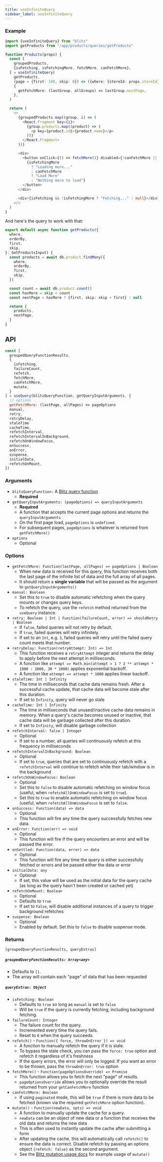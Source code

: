 ```yaml
---
title: useInfiniteQuery
sidebar_label: useInfiniteQuery
---
```


### Example

```ts
import {useInfiniteQuery} from "blitz"
import getProducts from "/app/products/queries/getProducts"

function Products(props) {
  const [
    groupedProducts,
    {isFetching, isFetchingMore, fetchMore, canFetchMore},
  ] = useInfiniteQuery(
    getProducts,
    (page = {first: 100, skip: 0}) => ({where: {storeId: props.storeId}, ...page}),
    {
      getFetchMore: (lastGroup, allGroups) => lastGroup.nextPage,
    },
  )

  return (
    <>
      {groupedProducts.map((group, i) => (
        <React.Fragment key={i}>
          {group.products.map((product) => (
            <p key={product.id}>{product.name}</p>
          ))}
        </React.Fragment>
      ))}

      <div>
        <button onClick={() => fetchMore()} disabled={!canFetchMore || isFetchingMore}>
          {isFetchingMore
            ? "Loading more..."
            : canFetchMore
            ? "Load More"
            : "Nothing more to load"}
        </button>
      </div>

      <div>{isFetching && !isFetchingMore ? "Fetching..." : null}</div>
    </>
  )
}
```

And here's the query to work with that:

```ts
export default async function getProducts({
  where,
  orderBy,
  first,
  skip,
}: GetProductsInput) {
  const products = await db.product.findMany({
    where,
    orderBy,
    first,
    skip,
  })

  const count = await db.product.count()
  const hasMore = skip < count
  const nextPage = hasMore ? {first, skip: skip + first} : null

  return {
    products,
    nextPage,
  }
}
```

## API

<!-- prettier-ignore -->
```js
const [
  groupedQueryFunctionResults,
  {
    isFetching,
    failureCount,
    refetch,
    fetchMore,
    canFetchMore,
    mutate,
  }
] = useQuery(blitzQueryFunction, getQueryInputArguments, {
  // options
  getFetchMore: (lastPage, allPages) => pageOptions
  manual,
  retry,
  retryDelay,
  staleTime
  cacheTime,
  refetchInterval,
  refetchIntervalInBackground,
  refetchOnWindowFocus,
  onSuccess,
  onError,
  suspense,
  initialData,
  refetchOnMount,
})
```

### Arguments

- `blitzQueryFunction:` A [Blitz query function](./query-definition)
  - **Required**
- `getQueryInputArguments: (pageOptions) => queryInputArguments`
  - **Required**
  - A function that accepts the current page options and returns the `queryInputArguments`
  - On the first page load, `pageOptions` is `undefined`.
  - For subsequent pages, `pageOptions` is whatever is returned from `getFetchMore()`
- `options`
  - Optional

### Options

- `getFetchMore: Function(lastPage, allPages) => pageOptions | Boolean`
  - When new data is received for this query, this function receives both the last page of the infinite list of data and the full array of all pages.
  - It should return a **single variable** that will be passed as the argument to `getQueryInputArguments()`
- `manual: Boolean`
  - Set this to `true` to disable automatic refetching when the query mounts or changes query keys.
  - To refetch the query, use the `refetch` method returned from the `useQuery` instance.
- `retry: Boolean | Int | Function(failureCount, error) => shouldRetry | Boolean`
  - If `false`, failed queries will not retry by default.
  - If `true`, failed queries will retry infinitely.
  - If set to an `Int`, e.g. `3`, failed queries will retry until the failed query count meets that number.
- `retryDelay: Function(retryAttempt: Int) => Int`
  - This function receives a `retryAttempt` integer and returns the delay to apply before the next attempt in milliseconds.
  - A function like `attempt => Math.min(attempt > 1 ? 2 ** attempt * 1000 : 1000, 30 * 1000)` applies exponential backoff.
  - A function like `attempt => attempt * 1000` applies linear backoff.
- `staleTime: Int | Infinity`
  - The time in milliseconds that cache data remains fresh. After a successful cache update, that cache data will become stale after this duration.
  - If set to `Infinity`, query will never go stale
- `cacheTime: Int | Infinity`
  - The time in milliseconds that unused/inactive cache data remains in memory. When a query's cache becomes unused or inactive, that cache data will be garbage collected after this duration.
  - If set to `Infinity`, will disable garbage collection
- `refetchInterval: false | Integer`
  - Optional
  - If set to a number, all queries will continuously refetch at this frequency in milliseconds
- `refetchIntervalInBackground: Boolean`
  - Optional
  - If set to `true`, queries that are set to continuously refetch with a `refetchInterval` will continue to refetch while their tab/window is in the background
- `refetchOnWindowFocus: Boolean`
  - Optional
  - Set this to `false` to disable automatic refetching on window focus (useful, when `refetchAllOnWindowFocus` is set to `true`).
  - Set this to `true` to enable automatic refetching on window focus (useful, when `refetchAllOnWindowFocus` is set to `false`.
- `onSuccess: Function(data) => data`
  - Optional
  - This function will fire any time the query successfully fetches new data.
- `onError: Function(err) => void`
  - Optional
  - This function will fire if the query encounters an error and will be passed the error.
- `onSettled: Function(data, error) => data`
  - Optional
  - This function will fire any time the query is either successfully fetched or errors and be passed either the data or error
- `initialData: any`
  - Optional
  - If set, this value will be used as the initial data for the query cache (as long as the query hasn't been created or cached yet)
- `refetchOnMount: Boolean`
  - Optional
  - Defaults to `true`
  - If set to `false`, will disable additional instances of a query to trigger background refetches
- `suspense: Boolean`
  - Optional
  - Enabled by default. Set this to `false` to disable suspense mode.

### Returns

`[groupedQueryFunctionResults, queryExtras]`

##### `groupedQueryFunctionResults: Array<any>`

- Defaults to `[]`.
- The array will contain each "page" of data that has been requested

##### `queryExtras: Object`

- `isFetching: Boolean`
  - Defaults to `true` so long as `manual` is set to `false`
  - Will be `true` if the query is currently fetching, including background fetching.
- `failureCount: Integer`
  - The failure count for the query.
  - Incremented every time the query fails.
  - Reset to `0` when the query succeeds.
- `refetch()` - `Function({ force, throwOnError }) => void`
  - A function to manually refetch the query if it is stale.
  - To bypass the stale check, you can pass the `force: true` option and refetch it regardless of it's freshness
  - If the query errors, the error will only be logged. If you want an error to be thrown, pass the `throwOnError: true` option
- `fetchMore()` - `Function(pageOptionsOverride) => Promise`
  - This function allows you to fetch the next "page" of results.
  - `pageOptionsOverride` allows you to optionally override the result returned from your `getCanFetchMore` function
- `canFetchMore: Boolean`
  - If using `paginated` mode, this will be `true` if there is more data to be fetched (known via the required `getFetchMore` option function).
- `mutate()` - `Function(newData, opts) => void`
  - A function to manually update the cache for a query.
  - `newData` can be an object of new data or a function that receives the old data and returns the new data
  - This is often used to instantly update the cache after submitting a form
  - After updating the cache, this will automatically call `refetch()` to ensure the data is correct. Disable refetch by passing an options object `{refetch: false}` as the second argument.
  - See the [Blitz mutation usage docs](./mutation-usage#mutate) for example usage of `mutate()`
